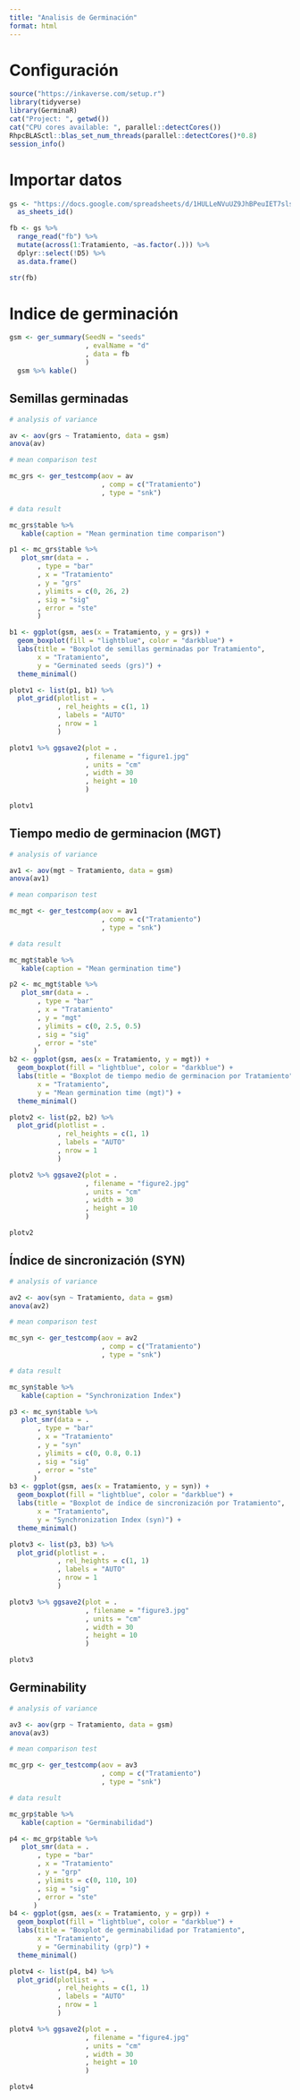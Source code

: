 ```yaml
---
title: "Analisis de Germinación"
format: html
---
```


# Configuración

```r
source("https://inkaverse.com/setup.r")
library(tidyverse)
library(GerminaR)
cat("Project: ", getwd())
cat("CPU cores available: ", parallel::detectCores())
RhpcBLASctl::blas_set_num_threads(parallel::detectCores()*0.8)
session_info()

```
# Importar datos

```r
gs <- "https://docs.google.com/spreadsheets/d/1HULLeNVuUZ9JhBPeuIET7slsfKvgOy3W0z_Cre3ns5w/edit?gid=876483088#gid=876483088" %>% 
  as_sheets_id()

fb <- gs %>% 
  range_read("fb") %>% 
  mutate(across(1:Tratamiento, ~as.factor(.))) %>%
  dplyr::select(!D5) %>% 
  as.data.frame()

str(fb)

```
# Indice de germinación 

```r
gsm <- ger_summary(SeedN = "seeds"
                   , evalName = "d"
                   , data = fb
                   )
  gsm %>% kable()

```
## Semillas germinadas

```r

# analysis of variance

av <- aov(grs ~ Tratamiento, data = gsm)
anova(av)

# mean comparison test

mc_grs <- ger_testcomp(aov = av
                       , comp = c("Tratamiento")
                       , type = "snk")

# data result

mc_grs$table %>% 
   kable(caption = "Mean germination time comparison")

p1 <- mc_grs$table %>% 
   plot_smr(data = .
       , type = "bar" 
       , x = "Tratamiento"
       , y = "grs"
       , ylimits = c(0, 26, 2)
       , sig = "sig"
       , error = "ste"
       )

b1 <- ggplot(gsm, aes(x = Tratamiento, y = grs)) +
  geom_boxplot(fill = "lightblue", color = "darkblue") +
  labs(title = "Boxplot de semillas germinadas por Tratamiento",
       x = "Tratamiento",
       y = "Germinated seeds (grs)") +
  theme_minimal()

plotv1 <- list(p1, b1) %>% 
  plot_grid(plotlist = .
            , rel_heights = c(1, 1)
            , labels = "AUTO"
            , nrow = 1
            )

plotv1 %>% ggsave2(plot = .
                   , filename = "figure1.jpg"
                   , units = "cm"
                   , width = 30
                   , height = 10
                   )

plotv1

```




## Tiempo medio de germinacion (MGT)

```r

# analysis of variance

av1 <- aov(mgt ~ Tratamiento, data = gsm)
anova(av1)

# mean comparison test

mc_mgt <- ger_testcomp(aov = av1
                       , comp = c("Tratamiento")
                       , type = "snk")

# data result

mc_mgt$table %>% 
   kable(caption = "Mean germination time")

p2 <- mc_mgt$table %>% 
   plot_smr(data = .
       , type = "bar" 
       , x = "Tratamiento"
       , y = "mgt"
       , ylimits = c(0, 2.5, 0.5)
       , sig = "sig"
       , error = "ste"
      )
b2 <- ggplot(gsm, aes(x = Tratamiento, y = mgt)) +
  geom_boxplot(fill = "lightblue", color = "darkblue") +
  labs(title = "Boxplot de tiempo medio de germinacion por Tratamiento",
       x = "Tratamiento",
       y = "Mean germination time (mgt)") +
  theme_minimal()

plotv2 <- list(p2, b2) %>% 
  plot_grid(plotlist = .
            , rel_heights = c(1, 1)
            , labels = "AUTO"
            , nrow = 1
            )

plotv2 %>% ggsave2(plot = .
                   , filename = "figure2.jpg"
                   , units = "cm"
                   , width = 30
                   , height = 10
                   )

plotv2

```

## Índice de sincronización (SYN)

```r

# analysis of variance

av2 <- aov(syn ~ Tratamiento, data = gsm)
anova(av2)

# mean comparison test

mc_syn <- ger_testcomp(aov = av2
                       , comp = c("Tratamiento")
                       , type = "snk")

# data result

mc_syn$table %>% 
   kable(caption = "Synchronization Index")

p3 <- mc_syn$table %>% 
   plot_smr(data = .
       , type = "bar" 
       , x = "Tratamiento"
       , y = "syn"
       , ylimits = c(0, 0.8, 0.1)
       , sig = "sig"
       , error = "ste"
      )
b3 <- ggplot(gsm, aes(x = Tratamiento, y = syn)) +
  geom_boxplot(fill = "lightblue", color = "darkblue") +
  labs(title = "Boxplot de índice de sincronización por Tratamiento",
       x = "Tratamiento",
       y = "Synchronization Index (syn)") +
  theme_minimal()

plotv3 <- list(p3, b3) %>% 
  plot_grid(plotlist = .
            , rel_heights = c(1, 1)
            , labels = "AUTO"
            , nrow = 1
            )

plotv3 %>% ggsave2(plot = .
                   , filename = "figure3.jpg"
                   , units = "cm"
                   , width = 30
                   , height = 10
                   )

plotv3

```

## Germinability

```r

# analysis of variance

av3 <- aov(grp ~ Tratamiento, data = gsm)
anova(av3)

# mean comparison test

mc_grp <- ger_testcomp(aov = av3
                       , comp = c("Tratamiento")
                       , type = "snk")

# data result

mc_grp$table %>% 
   kable(caption = "Germinabilidad")

p4 <- mc_grp$table %>% 
   plot_smr(data = .
       , type = "bar" 
       , x = "Tratamiento"
       , y = "grp"
       , ylimits = c(0, 110, 10)
       , sig = "sig"
       , error = "ste"
      )
b4 <- ggplot(gsm, aes(x = Tratamiento, y = grp)) +
  geom_boxplot(fill = "lightblue", color = "darkblue") +
  labs(title = "Boxplot de germinabilidad por Tratamiento",
       x = "Tratamiento",
       y = "Germinability (grp)") +
  theme_minimal()

plotv4 <- list(p4, b4) %>% 
  plot_grid(plotlist = .
            , rel_heights = c(1, 1)
            , labels = "AUTO"
            , nrow = 1
            )

plotv4 %>% ggsave2(plot = .
                   , filename = "figure4.jpg"
                   , units = "cm"
                   , width = 30
                   , height = 10
                   )

plotv4

```